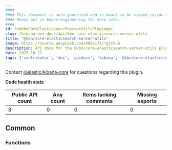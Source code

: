 ```yaml
---
####
#### This document is auto-generated and is meant to be viewed inside our experimental, new docs system.
#### Reach out in #docs-engineering for more info.
####
id: kibKbnCoreElasticsearchServerUtilsPluginApi
slug: /kibana-dev-docs/api/kbn-core-elasticsearch-server-utils
title: "@kbn/core-elasticsearch-server-utils"
image: https://source.unsplash.com/400x175/?github
description: API docs for the @kbn/core-elasticsearch-server-utils plugin
date: 2025-10-22
tags: ['contributor', 'dev', 'apidocs', 'kibana', '@kbn/core-elasticsearch-server-utils']
---
```




Contact [@elastic/kibana-core](https://github.com/orgs/elastic/teams/kibana-core) for questions regarding this plugin.

**Code health stats**

| Public API count  | Any count | Items lacking comments | Missing exports |
|-------------------|-----------|------------------------|-----------------|
| 3 | 0 | 0 | 0 |

## Common

### Functions
<DocDefinitionList data={kbnCoreElasticsearchServerUtilsObj.common.functions}/>

